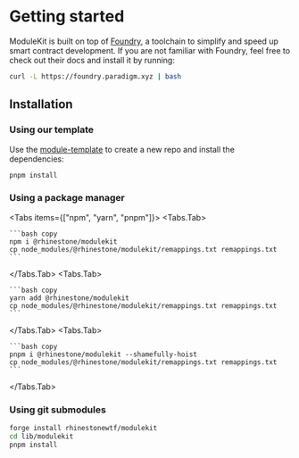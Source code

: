 
# Getting started

ModuleKit is built on top of [Foundry](https://book.getfoundry.sh/), a toolchain to simplify and speed up smart contract development. If you are not familiar with Foundry, feel free to check out their docs and install it by running:

```bash copy
curl -L https://foundry.paradigm.xyz | bash
```

## Installation

### Using our template

Use the [module-template](https://github.com/rhinestonewtf/module-template) to create a new repo and install the dependencies:

```bash copy
pnpm install
```

### Using a package manager

<Tabs items={["npm", "yarn", "pnpm"]}>
  <Tabs.Tab>

    ```bash copy
    npm i @rhinestone/modulekit
    cp node_modules/@rhinestone/modulekit/remappings.txt remappings.txt
    ```

  </Tabs.Tab>
  <Tabs.Tab>
    
    ```bash copy
    yarn add @rhinestone/modulekit
    cp node_modules/@rhinestone/modulekit/remappings.txt remappings.txt
    ```

  </Tabs.Tab>
  <Tabs.Tab>
  
    ```bash copy
    pnpm i @rhinestone/modulekit --shamefully-hoist
    cp node_modules/@rhinestone/modulekit/remappings.txt remappings.txt
    ```

  </Tabs.Tab>
</Tabs>

### Using git submodules

```bash copy
forge install rhinestonewtf/modulekit
cd lib/modulekit
pnpm install
```
